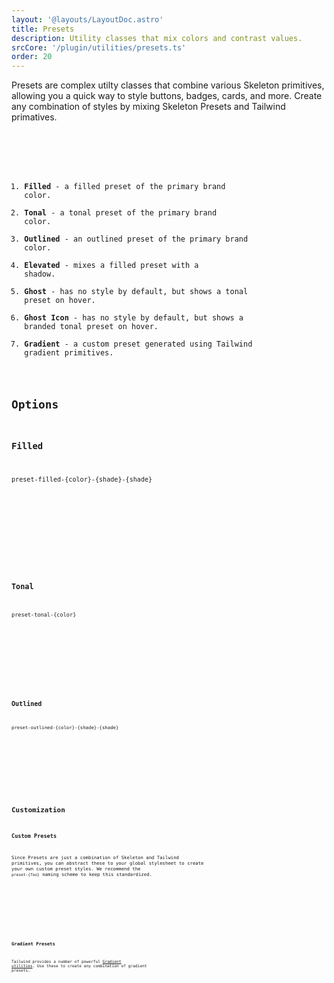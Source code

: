 ```yaml
---
layout: '@layouts/LayoutDoc.astro'
title: Presets
description: Utility classes that mix colors and contrast values.
srcCore: '/plugin/utilities/presets.ts'
order: 20
---
```




Presets are complex utilty classes that combine various Skeleton primitives, allowing you a quick way to style buttons, badges, cards, and more. Create any combination of styles by mixing Skeleton Presets and Tailwind primatives.

<Preview client:load>
	<Fragment slot="preview">
		<Example client:load />
	</Fragment>
	<Fragment slot="code">
		<Code code={ExampleRaw} lang="svelte" />
	</Fragment>
</Preview>

1. **Filled** - a filled preset of the primary brand color.
2. **Tonal** - a tonal preset of the primary brand color.
3. **Outlined** - an outlined preset of the primary brand color.
4. **Elevated** - mixes a filled preset with a shadow.
5. **Ghost** - has no style by default, but shows a tonal preset on hover.
6. **Ghost Icon** - has no style by default, but shows a branded tonal preset on hover.
7. **Gradient** - a custom preset generated using Tailwind gradient primitives.

## Options

### Filled

```
preset-filled-{color}-{shade}-{shade}
```

<Preview client:load>
	<Fragment slot="preview">
		<ExampleFilled />
	</Fragment>
	<Fragment slot="code">
		<Code code={ExampleFilledRaw} lang="astro" />
	</Fragment>
</Preview>

### Tonal

```
preset-tonal-{color}
```

<Preview client:load>
	<Fragment slot="preview">
		<ExampleTonal />
	</Fragment>
	<Fragment slot="code">
		<Code code={ExampleTonalRaw} lang="astro" />
	</Fragment>
</Preview>

### Outlined

```
preset-outlined-{color}-{shade}-{shade}
```

<Preview client:load>
	<Fragment slot="preview">
		<ExampleOutlined />
	</Fragment>
	<Fragment slot="code">
		<Code code={ExampleOutlinedRaw} lang="astro" />
	</Fragment>
</Preview>

## Customization

### Custom Presets

Since Presets are just a combination of Skeleton and Tailwind primitives, you can abstract these to your global stylesheet to create your own custom preset styles. We recommend the `preset-{foo}` naming scheme to keep this standardized.

<Preview client:load>
	<Fragment slot="preview">
		<ExampleCustom client:load />
	</Fragment>
	<Fragment slot="code">
		<Code code={ExampleCustomRaw} lang="astro" />
	</Fragment>
</Preview>

### Gradient Presets

Tailwind provides a number of powerful [Gradient utilities](https://tailwindcss.com/docs/gradient-color-stops). Use these to create any combination of gradient presets.

<Preview client:load>
	<Fragment slot="preview">
		<ExampleGradient client:load />
	</Fragment>
	<Fragment slot="code">
		<Code code={ExampleGradientRaw} lang="svelte" />
	</Fragment>
</Preview>
